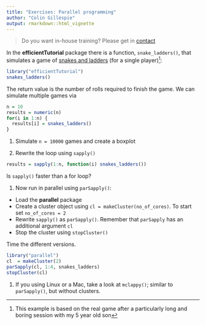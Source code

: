 ```yaml
---
title: "Exercises: Parallel programming"
author: "Colin Gillespie"
output: rmarkdown::html_vignette
---
```


<!--
%\VignetteEngine{knitr::rmarkdown}
%\VignetteIndexEntry{Exercises: Parallel programming}
-->

> Do you want in-house training? Please get in [contact](https://www.jumpingrivers.com/contact)


In the **efficientTutorial** package there is a function, `snake_ladders()`, that simulates a 
game of [snakes and ladders](https://en.wikipedia.org/wiki/Snakes_and_Ladders) (for a single player)^[This example
is based on the real game after a particularly long and boring session with my 5 year old son]:
```r
library("efficientTutorial")
snakes_ladders()
```
The return value is the number of rolls required to finish the game. We can simulate multiple games via

```r
n = 10
results = numeric(n)
for(i in 1:n) {
  results[i] = snakes_ladders()
}
```
1. Simulate `n = 10000` games and create a boxplot

1. Rewrite the loop using `sapply()`
```r
results = sapply(1:n, function(i) snakes_ladders())
```
Is `sapply()` faster than a for loop?

1. Now run in parallel using `parSapply()`:
  * Load the **parallel** package
  * Create a cluster object using `cl = makeCluster(no_of_cores)`. To start set
  `no_of_cores = 2`
  * Rewrite `sapply()` as `parSapply()`. Remember that `parSapply` has an additional argument `cl`
  * Stop the cluster using `stopCluster()`

Time the different versions.

```r
library("parallel")
cl  = makeCluster(2) 
parSapply(cl, 1:4, snakes_ladders)
stopCluster(cl)
```
1. If you using Linux or a Mac, take a look at `mclappy()`; similar to `parSapply()`,
but without clusters.

